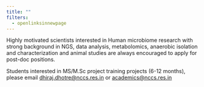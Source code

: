 ```yaml
---
title: ""
filters:
  - openlinksinnewpage
---
```


Highly motivated scientists interested in Human microbiome research with strong background in NGS, data analysis, metabolomics, anaerobic isolation and characterization and animal studies are always encouraged to apply for post-doc positions.

Students interested in MS/M.Sc project training projects (6-12 months), please email [dhiraj.dhotre\@nccs.res.in](mailto://dhiraj.dhotre@nccs.res.in) or [academics\@nccs.res.in](mailto://academics@nccs.res.in)
